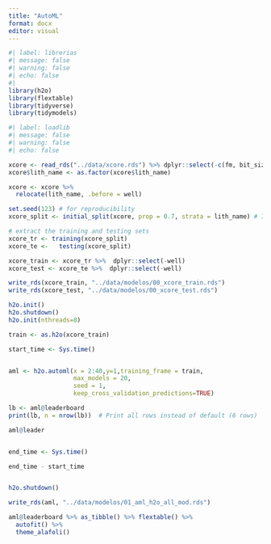 ```yaml
---
title: "AutoML"
format: docx
editor: visual
---
```


```r
#| label: librerias
#| message: false
#| warning: false
#| echo: false
#| 
library(h2o)
library(flextable)
library(tidyverse)
library(tidymodels)

```

```r
#| label: loadlib
#| message: false
#| warning: false
#| echo: false

xcore <- read_rds("../data/xcore.rds") %>% dplyr::select(-c(fm, bit_size))
xcore$lith_name <- as.factor(xcore$lith_name) 

xcore <- xcore %>% 
  relocate(lith_name, .before = well)
```

```r
set.seed(123) # for reproducibility
xcore_split <- initial_split(xcore, prop = 0.7, strata = lith_name) # 70% training, 30% testing

# extract the training and testing sets
xcore_tr <- training(xcore_split)
xcore_te <-   testing(xcore_split)

xcore_train <- xcore_tr %>%  dplyr::select(-well)
xcore_test <- xcore_te %>%  dplyr::select(-well)

write_rds(xcore_train, "../data/modelos/00_xcore_train.rds")
write_rds(xcore_test, "../data/modelos/00_xcore_test.rds")
```

```r
h2o.init()
h2o.shutdown()
h2o.init(nthreads=8)


```

```r

train <- as.h2o(xcore_train)

start_time <- Sys.time()  


aml <- h2o.automl(x = 2:40,y=1,training_frame = train,
                  max_models = 20,
                  seed = 1,
                  keep_cross_validation_predictions=TRUE)

lb <- aml@leaderboard
print(lb, n = nrow(lb))  # Print all rows instead of default (6 rows)

aml@leader


end_time <- Sys.time()

end_time - start_time


h2o.shutdown()

```

```r

write_rds(aml, "../data/modelos/01_aml_h2o_all_mod.rds")

```

```r
aml@leaderboard %>% as_tibble() %>% flextable() %>% 
  autofit() %>% 
  theme_alafoli()
```
